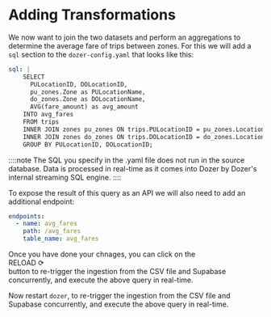 
# Adding Transformations

We now want to join the two datasets and perform an aggregations to determine the average fare of trips between zones. For this we will add a `sql` section to the `dozer-config.yaml` that looks like this:

```yaml
sql: |
    SELECT 
      PULocationID, DOLocationID, 
      pu_zones.Zone as PULocationName, 
      do_zones.Zone as DOLocationName, 
      AVG(fare_amount) as avg_amount
    INTO avg_fares
    FROM trips
    INNER JOIN zones pu_zones ON trips.PULocationID = pu_zones.LocationID
    INNER JOIN zones do_zones ON trips.DOLocationID = do_zones.LocationID
    GROUP BY PULocationID, DOLocationID;
```
::::note
The SQL you specify in the .yaml file does not run in the source database. Data is processed in real-time as it comes into Dozer by Dozer's internal streaming SQL engine.
::::

To expose the result of this query as an API we will also need to add an additional endpoint:

```yaml
endpoints:
  - name: avg_fares
    path: /avg_fares
    table_name: avg_fares
```

<Tabs groupId="tool">
  <TabItem value="live" label="Dozer Live">
Once you have done your chnages, you can click on the <div className="live-button">RELOAD ⟳</div> button to re-trigger the ingestion from the CSV file and Supabase concurrently, and execute the above query in real-time.
  </TabItem>
  <TabItem value="cli" label="Dozer CLI">

Now restart `dozer`, to re-trigger the ingestion from the CSV file and Supabase concurrently, and execute the above query in real-time.
  
  </TabItem>
</Tabs>

